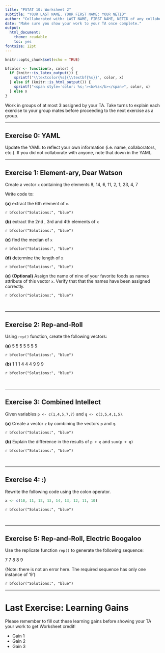---
title: "PSTAT 10: Worksheet 2"
subtitle: "YOUR LAST NAME, YOUR FIRST NAME: YOUR NETID"
author: "Collaborated with: LAST NAME, FIRST NAME, NETID of any collaboraters"
date: "Make sure you show your work to your TA once complete."
output:
  html_document:
    theme: readable
    toc: yes
fontsize: 12pt
---

```{r setup, include=FALSE}
knitr::opts_chunk$set(echo = TRUE)
```

```{r, echo = F}
bfcolor <- function(x, color) {
  if (knitr::is_latex_output()) {
    sprintf("\\textcolor{%s}{\\textbf{%s}}", color, x)
  } else if (knitr::is_html_output()) {
    sprintf("<span style='color: %s;'><b>%s</b></span>", color, x)
  } else x
}
```


Work in groups of at most 3 assigned by your TA. Take turns to explain each exercise to your group mates before proceeding to the next exercise as a group. 

---

## Exercise 0: YAML


Update the YAML to reflect your own information (i.e. name, collaborators, etc.). If you did not collaborate with anyone, note that down in the YAML. 

---

## Exercise 1: Element-ary, Dear Watson

Create a vector `x` containing the elements 8, 14, 6, 11, 2, 1, 23, 4, 7

Write code to:

**(a)** extract the 6th element of `x`.

`r bfcolor("Solutions:", "blue")`



**(b)** extract the 2nd , 3rd and 4th elements of `x`

`r bfcolor("Solutions:", "blue")`



**(c)** find the median of `x`

`r bfcolor("Solutions:", "blue")`



**(d)** determine the length of `x`

`r bfcolor("Solutions:", "blue")`



**(e)** **(Optional)** Assign the name of nine of your favorite foods as names attribute of this vector `x`. Verify that that the names have been assigned correctly.

`r bfcolor("Solutions:", "blue")`


\

---

## Exercise 2: Rep-and-Roll

Using `rep()` function, create the following vectors:

**(a)** 5 5 5 5 5 5 5

`r bfcolor("Solutions:", "blue")`



**(b)** 1 1 1 4 4 4 9 9 9 

`r bfcolor("Solutions:", "blue")`



\

---

## Exercise 3: Combined Intellect

Given variables `p <- c(1,4,5,7,7)` and `q <- c(3,5,4,1,5)`. 

**(a)** Create a vector `z` by combining the vectors `p` and `q`.

`r bfcolor("Solutions:", "blue")`



**(b)** Explain the difference in the results of `p + q` and
`sum(p + q)`

`r bfcolor("Solutions:", "blue")`



\

---

## Exercise 4: :)


Rewrite the following code using the colon operator.

```{r, eval = F}
x <- c(10, 11, 12, 13, 14, 13, 12, 11, 10)
```

`r bfcolor("Solutions:", "blue")`


\

---

## Exercise 5: Rep-and-Roll, Electric Boogaloo


Use the replicate function `rep()` to generate the following sequence:

7 7 8 8 9

(Note: there is not an error here. The required sequence has only one instance of ‘9’)

`r bfcolor("Solutions:", "blue")`



---


# Last Exercise: Learning Gains

Please remember to fill out these learning gains before showing your TA your work to get Worksheet credit!

- Gain 1
- Gain 2
- Gain 3
